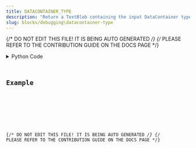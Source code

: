 ```yaml
---
title: DATACONTAINER_TYPE
description: "Return a TextBlob containing the input DataContainer type (e.g. Vector)."
slug: blocks/debugging\datacontainer-type
---
```


{/* DO NOT EDIT THIS FILE! IT IS BEING AUTO GENERATED */}
{/* PLEASE REFER TO THE CONTRIBUTION GUIDE ON THE DOCS PAGE */}


<PythonDocsDisplay docstring={docstring} />
<details>
<summary>Python Code</summary>



<Code code={pythonCode} lang="py" wrap theme="dracula" />

[Find this Flojoy Block on GitHub](https://github.com/flojoy-ai/blocks/blob/main/blocks/DEBUGGING\DATACONTAINER_TYPE/DATACONTAINER_TYPE.py)

</details>

## Example


<GetHelpWidget />


<AppDisplay app={app} blockName="DATACONTAINER_TYPE" client:visible />


<Example />

{/* DO NOT EDIT THIS FILE! IT IS BEING AUTO GENERATED */}
{/* PLEASE REFER TO THE CONTRIBUTION GUIDE ON THE DOCS PAGE */}
